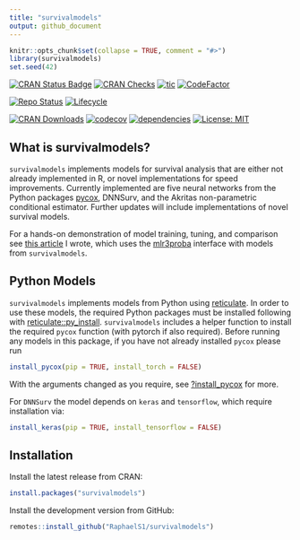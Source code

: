 ```yaml
---
title: "survivalmodels"
output: github_document
---
```


```r
knitr::opts_chunk$set(collapse = TRUE, comment = "#>")
library(survivalmodels)
set.seed(42)
```

[![CRAN Status Badge](https://www.r-pkg.org/badges/version-ago/survivalmodels)](https://cran.r-project.org/package=survivalmodels)
[![CRAN Checks](https://cranchecks.info/badges/worst/survivalmodels)](https://cran.r-project.org/web/checks/check_results_survivalmodels.html)
[![tic](https://github.com/RaphaelS1/survivalmodels/workflows/tic/badge.svg)](https://github.com/RaphaelS1/survivalmodels/actions)
[![CodeFactor](https://www.codefactor.io/repository/github/raphaels1/survivalmodels/badge)](https://www.codefactor.io/repository/github/raphaels1/survivalmodels)

[![Repo Status](https://www.repostatus.org/badges/latest/active.svg)](https://github.com/RaphaelS1/survivalmodels)
[![Lifecycle](https://img.shields.io/badge/lifecycle-stable-brightgreen.svg)](https://github.com/RaphaelS1/survivalmodels)

[![CRAN Downloads](https://cranlogs.r-pkg.org/badges/grand-total/survivalmodels)](https://cran.r-project.org/package=survivalmodels)
[![codecov](https://codecov.io/gh/RaphaelS1/survivalmodels/branch/master/graph/badge.svg)](https://codecov.io/gh/RaphaelS1/survivalmodels)
[![dependencies](https://tinyverse.netlify.com/badge/survivalmodels)](https://CRAN.R-project.org/package=survivalmodels)
[![License: MIT](https://img.shields.io/badge/License-MIT-yellow.svg)](https://opensource.org/licenses/MIT)

## What is survivalmodels?

`survivalmodels` implements models for survival analysis that are either not already implemented in R, or novel implementations for speed improvements. Currently implemented are five neural networks from the Python packages [pycox](https://github.com/havakv/pycox), DNNSurv,
and the Akritas non-parametric conditional estimator. Further updates will include implementations of novel survival models.

For a hands-on demonstration of model training, tuning, and comparison see [this article](https://towardsdatascience.com/neural-networks-for-survival-analysis-in-r-1e0421584ab?source=friends_link&sk=e978a1b30a4da3370bea930e169326f3) I wrote, which uses the [mlr3proba](https://github.com/mlr-org/mlr3proba) interface with models from `survivalmodels`.

## Python Models

`survivalmodels` implements models from Python using [reticulate](https://cran.r-project.org/package=reticulate). In order to use these models, the required Python packages must be installed following with [reticulate::py_install](https://rstudio.github.io/reticulate/reference/py_install.html). `survivalmodels` includes a helper function to install the required `pycox` function (with pytorch if also required). Before running any models in this package, if you have not already installed `pycox` please run

```r
install_pycox(pip = TRUE, install_torch = FALSE)
```

With the arguments changed as you require, see [?install_pycox](https://raphaels1.github.io/survivalmodels/reference/install_pycox.html) for more.

For `DNNSurv` the model depends on `keras` and `tensorflow`, which require installation via:

```r
install_keras(pip = TRUE, install_tensorflow = FALSE)

```

## Installation

Install the latest release from CRAN:

```r
install.packages("survivalmodels")
```

Install the development version from GitHub:

```r
remotes::install_github("RaphaelS1/survivalmodels")
```

